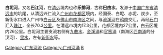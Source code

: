 '''白坭河'''，又名'''巴江河'''，在[[清远|清远]]境内也称'''乐排河'''，古称'''巴由水'''。发源于[[中国|中国]][[广东省|广东省]][[清远市|清远市]]的坑尾，从清远兴仁流入[[广州市|广州市]][[花都区|花都区]]境内，经国泰、白坭、赤坭、炭步，至新街水口进入广州市[[白云区_(广州市)|白云区]]及[[佛山市|佛山市]][[南海区|南海区]]之间，与[[流溪河|流溪河]]在[[鸦岗|鸦岗]]交汇，再经[[石门_(广州)|石门]]汇入[[珠江|珠江]]，全长70.3[[公里|公里]]。在清远市境内17.3公里，花都区境内27公里，白云区境内26公里。白坭河主要支流右侧有[[九曲水|九曲水]]、[[金溪涌|金溪涌]]和[[官窑涌|官窑涌]]（南海区[[西南涌|西南涌]]的分汊河）、[[里水（河流）|里水]]，左有[[新街水_(白坭河)|新街水]]等。

{{珠江水系}}
[[Category:广东河流|Category:广东河流]]
[[Category:广州河涌|Category:广州河涌]]
[[Category:流溪河水系|B]]
